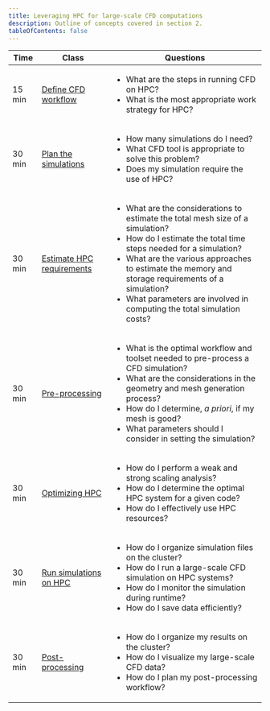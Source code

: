 ```yaml
---
title: Leveraging HPC for large-scale CFD computations
description: Outline of concepts covered in section 2.
tableOfContents: false
---
```


| Time | Class | Questions |
| ------- | ------- | ------- |
| 15 min | [Define CFD workflow](../part1) | <ul><li>What are the steps in running CFD on HPC?</li><li>What is the most appropriate work strategy for HPC?</li></ul> |
| 30 min | [Plan the simulations](../part2) | <ul><li>How many simulations do I need?</li><li>What CFD tool is appropriate to solve this problem?</li><li>Does my simulation require the use of HPC?</li></ul> |
| 30 min | [Estimate HPC requirements](../part3) | <ul><li>What are the considerations to estimate the total mesh size of a simulation?</li><li>How do I estimate the total time steps needed for a simulation?</li><li>What are the various approaches to estimate the memory and storage requirements of a simulation?</li><li>What parameters are involved in computing the total simulation costs?</li></ul> |
| 30 min | [Pre-processing](../part4) | <ul><li>What is the optimal workflow and toolset needed to pre-process a CFD simulation?</li><li>What are the considerations in the geometry and mesh generation process?</li><li>How do I determine, *a priori*, if my mesh is good?</li><li>What parameters should I consider in setting the simulation?</li></ul> |
| 30 min | [Optimizing HPC](../part5) | <ul><li>How do I perform a weak and strong scaling analysis?</li><li>How do I determine the optimal HPC system for a given code?</li><li>How do I effectively use HPC resources?</li></ul> |
| 30 min | [Run simulations on HPC](../part6) | <ul><li>How do I organize simulation files on the cluster?</li><li>How do I run a large-scale CFD simulation on HPC systems?</li><li>How do I monitor the simulation during runtime?</li><li>How do I save data efficiently?</li></ul> |
| 30 min | [Post-processing](../part7) | <ul><li>How do I organize my results on the cluster?</li><li>How do I visualize my large-scale CFD data?</li><li>How do I plan my post-processing workflow?</li></ul> |
